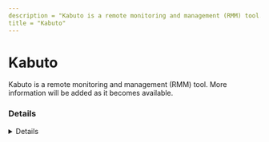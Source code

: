 ---
description = "Kabuto is a remote monitoring and management (RMM) tool. More information will be added as it becomes available."
title = "Kabuto"
---



# Kabuto

Kabuto is a remote monitoring and management (RMM) tool. More information will be added as it becomes available.

### Details
<Details author={""}
         category={""}
         created={""}
         website={""}
         lastModified={"2024-02-08"}
         privileges={""}
         free={ false }
         verification={ false }
/>

#### Installation Paths
<Card code={ ["Kabuto.App.Runner.exe"] }/>





### Forensic Artifacts




#### Network Artifacts
<EuiSpacer size="xl"/>
<NetworkArtifactsTable data={ [{"Description": "Known remote domains", "Domains": ["*.kabuto.io", "repairtechsolutions.com/kabuto/"], "Ports": []}] }/>




### Detections
- Detects potential network activity of Kabuto RMM tool
  - [Sigma Rule](https://github.com/magicsword-io/LOLRMM/blob/main/detections/sigma/kabuto_network_sigma.yml)
- Detects potential processes activity of Kabuto RMM tool
  - [Sigma Rule](https://github.com/magicsword-io/LOLRMM/blob/main/detections/sigma/kabuto_processes_sigma.yml)

### References
- [https://www.repairtechsolutions.com/documentation/kabuto/](https://www.repairtechsolutions.com/documentation/kabuto/)

